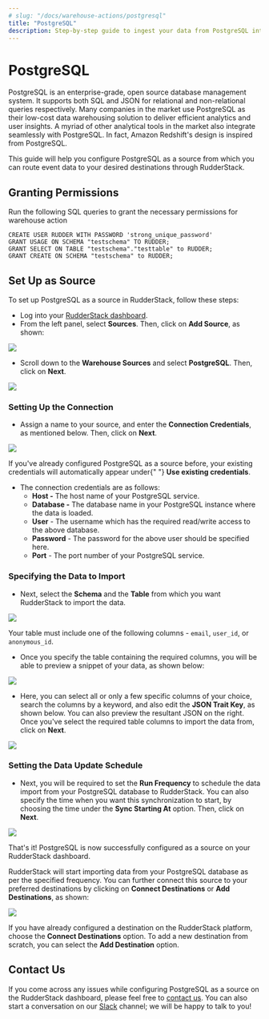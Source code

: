 ```yaml
---
# slug: "/docs/warehouse-actions/postgresql"
title: "PostgreSQL"
description: Step-by-step guide to ingest your data from PostgreSQL into RudderStack.
---
```


# PostgreSQL

PostgreSQL is an enterprise-grade, open source database management system. It supports both SQL and JSON for relational and non-relational queries respectively. Many companies in the market use PostgreSQL as their low-cost data warehousing solution to deliver efficient analytics and user insights. A myriad of other analytical tools in the market also integrate seamlessly with PostgreSQL. In fact, Amazon Redshift's design is inspired from PostgreSQL.

This guide will help you configure PostgreSQL as a source from which you can route event data to your desired destinations through RudderStack.

## Granting Permissions

Run the following SQL queries to grant the necessary permissions for warehouse action

```text
CREATE USER RUDDER WITH PASSWORD 'strong_unique_password'
GRANT USAGE ON SCHEMA "testschema" TO RUDDER;
GRANT SELECT ON TABLE "testschema"."testtable" to RUDDER;
GRANT CREATE ON SCHEMA "testschema" to RUDDER;
```

## Set Up as Source

To set up PostgreSQL as a source in RudderStack, follow these steps:

- Log into your [RudderStack dashboard](https://app.rudderlabs.com/signup?type=freetrial).
- From the left panel, select **Sources**. Then, click on **Add Source**, as shown:

<img src="../../images/assets/image (97) (1) (1) (2) (2) (2) (2) (2) (2) (2) (2) (2) (2) (2) (3) (1).png" />

- Scroll down to the **Warehouse Sources** and select **PostgreSQL**. Then, click on **Next**.

<img src="../../images/assets/screen-shot-2021-01-05-at-3.18.17-pm (1) (1) (1) (2) (2) (3) (3) (3) (3) (3) (3) (3) (3) (2) (3) (3) (3) (3) (3) (1).png" />

### Setting Up the Connection

- Assign a name to your source, and enter the **Connection Credentials**, as mentioned below. Then, click on **Next**.

<img src="../../images/assets/screen-shot-2021-01-05-at-3.19.33-pm.png" />

<div class="successBlock">

  If you've already configured PostgreSQL as a source before, your existing
  credentials will automatically appear under{" "}
  <strong>Use existing credentials</strong>.
</div>

- The connection credentials are as follows:
  - **Host -** The host name of your PostgreSQL service.
  - **Database -** The database name in your PostgreSQL instance where the data is loaded.
  - **User** - The username which has the required read/write access to the above database.
  - **Password** - The password for the above user should be specified here.
  - **Port** - The port number of your PostgreSQL service.

### Specifying the Data to Import

- Next, select the **Schema** and the **Table** from which you want RudderStack to import the data.

<img src="../../images/assets/screen-shot-2021-01-05-at-3.21.18-pm.png" />

<div class="warningBlock">

Your table must include one of the following columns - <code class="inline-code">email</code>, <code class="inline-code">user_id</code>, or <code class="inline-code">anonymous_id</code>.

</div>

- Once you specify the table containing the required columns, you will be able to preview a snippet of your data, as shown below:

<img src="../../images/assets/screen-shot-2021-01-05-at-3.21.38-pm.png" />

- Here, you can select all or only a few specific columns of your choice, search the columns by a keyword, and also edit the **JSON Trait Key**, as shown below. You can also preview the resultant JSON on the right. Once you've select the required table columns to import the data from, click on **Next**.

<img src="../../images/assets/screen-shot-2021-01-05-at-3.22.09-pm.png" />

### Setting the Data Update Schedule

- Next, you will be required to set the **Run Frequency** to schedule the data import from your PostgreSQL database to RudderStack. You can also specify the time when you want this synchronization to start, by choosing the time under the **Sync Starting At** option. Then, click on **Next**.

<img src="../../images/assets/screen-shot-2021-01-05-at-3.22.52-pm.png" />

That's it! PostgreSQL is now successfully configured as a source on your RudderStack dashboard.

RudderStack will start importing data from your PostgreSQL database as per the specified frequency. You can further connect this source to your preferred destinations by clicking on **Connect Destinations** or **Add Destinations**, as shown:

<img src="../../images/assets/screen-shot-2021-01-05-at-3.23.18-pm.png" />

<div class="infoBlock">

If you have already configured a destination on the RudderStack platform, choose the <strong>Connect Destinations</strong> option. To add a new destination from scratch, you can select the <strong>Add Destination</strong> option.

</div>

## Contact Us

If you come across any issues while configuring PostgreSQL as a source on the RudderStack dashboard, please feel free to [contact us](mailto:%20docs@rudderstack.com). You can also start a conversation on our [Slack](https://rudderstack.com/join-rudderstack-slack-community) channel; we will be happy to talk to you!
